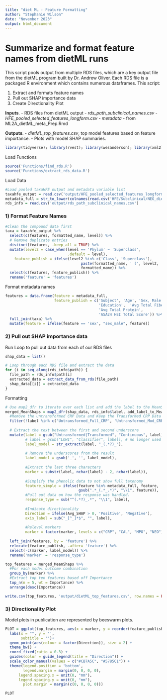```yaml
---
title: "diet ML - Feature Formatting"
author: "Stephanie Wilson"
date: "November 2023"
output: html_document
---
```


# Summarize and format feature names from dietML runs

This script pools output from multiple RDS files, which are a key output file from the dietML program built by Dr. Andrew Oliver. Each RDS file is a packaged R environment which contains numerous dataframes. This script:

1) Extract and formats feature names
2) Pull out SHAP importance data
3) Create Directionality Plot

__Inputs__. 
- RDS files from dietML output
- *rds_path_subclinical_names.csv*
- *HFE_pooled_selected_features_longform.csv*
- *metadata* - from ML2A_dietML_meta_Prep.Rmd
  
__Outputs__. 
- *dietML_top_features.csv*, top model features based on feature importance.
- Plots with model SHAP summaries.
  
```r
library(tidyverse); library(rvest); library(wesanderson); library(xml2); library(stringr); library(Hmisc); library(ggpubr);library(grid)
```

Load Functions
```r
source('Functions/find_rds.R')
source('Functions/extract_rds_data.R')
```


Load Data
```r
#Load pooled taxaHFE output and metadata variable list
taxahfe_output = read.csv('output/HFE_pooled_selected_features_longform.csv')
metadata_full = str_to_lower(colnames(read.csv('HFE/Subclinical/NEO_dietML/merged_GI_subclinical.csv')))
rds_info = read.csv('output/rds_path_subclinical_names.csv')
```

### 1) Format Feature Names
```r
#Clean the compound data first
taxa = taxahfe_output %>%
  select(c(features, formatted_name, level)) %>%
  # Remove duplicate entries
  distinct(features, .keep_all = TRUE) %>%
  mutate(level2 = case_when(level == 'Phylum' ~ 'Superclass',
                            .default = level),
    feature_publish = ifelse(level2 %in% c('Class', 'Superclass'), 
                                  paste(formatted_name, ' (', level2, ')', sep = ''), 
                                  formatted_name)) %>%
  select(c(features, feature_publish)) %>%
  rename('feature' = 'features')
```

 
Format metadata names
```r
features = data.frame(feature = metadata_full, 
                      feature_publish = c('Subject', 'Age', 'Sex, Male', 'BMI',
                                          'Education',  'Avg Total Fiber', 
                                          'Avg Total Protein',  
                                          'ASA24 HEI Total Score')) %>%
  full_join(taxa) %>%
  mutate(feature = ifelse(feature == 'sex', "sex_male", feature))
```

### 2) Pull out SHAP importance data

Run Loop to pull out data from each of our RDS files
```r
shap_data = list()

# Loop through each RDS file and extract the data
for (i in seq_along(rds_info$path)) {
  file_path = rds_info$path[i]
  extracted_data = extract_data_from_rds(file_path)
  shap_data[[i]] = extracted_data
}
```

Formatting
```r
# Use map2_dfr to iterate over each list and add the label to the MeanShaps dataframe
merged_MeanShaps = map2_dfr(shap_data, rds_info$label, add_label_to_MeanShaps) %>%
  #Remove the untransformed CRP Data and Keep the Transformed CRP Data
  filter(!label %in% c('Untransformed_Full_CRP', 'Untransformed_Mod_CRP')) %>%
  
  # Extract the text between the first and second underscore
  mutate(label = gsub("Untransformed|Transformed", "Continuous", label), 
         # label = gsub("LOHI", "Classifier", label), # no longer used
         label_model = str_extract(label, "_(.*?)_"),
         
         # Remove the underscores from the result
         label_model = gsub('_', '', label_model),
         
         #Extract the last three characters
         marker = substr(label, nchar(label) - 2, nchar(label)),
         
         #Simplify the phenolic data to not show full taxonomy
         feature_simple = ifelse(feature %in% metadata_full, feature, 
                                 gsub(".*_(.*_.*)", "\\1", feature)),
         #Pull out data on how the response was handled.
         response_type = sub("^(.*?)_.*", "\\1", label),
         
         #Indicate directionality
         Direction = ifelse(Avg_SHAP > 0, 'Positive', 'Negative'),
         axis_label = sub("_[^_]*$", "", label),
         
         #Relevel markers
         marker = factor(marker, levels = c("CRP", "CAL", "MPO", "NEO"))) %>%
           
  left_join(features, by = 'feature') %>%
  relocate(feature_publish, .after= 'feature') %>%
  select(-c(marker, label_model)) %>%
  rename('marker' = 'response_type')
```

```r
top_features = merged_MeanShaps %>%
  #For each model outcome combination
  group_by(marker) %>%
  #Extract top ten features based off Importance
  top_n(n = 5, wt = Importance) %>%
  arrange(desc(Importance))

write.csv(top_features, 'output/dietML_top_features.csv', row.names = FALSE)
```


### 3) Directionality Plot

Model plots in publication are represented by beeswarm plots. 


```r
PLOT = ggplot(top_features, aes(x = marker, y = reorder(feature_publish, Importance), fill = Direction)) + 
  labs(x = "", y = '', 
       subtitle = '')+
  geom_point(aes(colour = factor(Direction)), size = 2) +
  theme_bw() + 
  coord_fixed(ratio = 0.3) + 
  guides(color = guide_legend(title = "Direction")) + 
  scale_color_manual(values = c("#CB7A5C", "#5785C1")) + 
  theme(legend.position = 'bottom',
        legend.margin = margin(0, 0, 0, 0),
      legend.spacing.x = unit(0, "mm"),
      legend.spacing.y = unit(0, "mm"),
        plot.margin = margin(c(0, 0, 0, 0)))

PLOT
```


